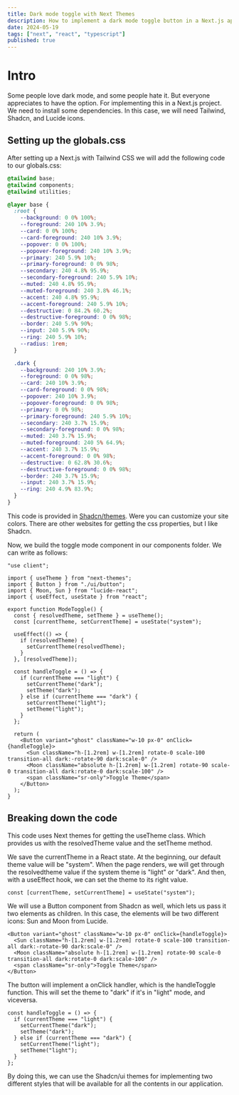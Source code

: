 ```yaml
---
title: Dark mode toggle with Next Themes
description: How to implement a dark mode toggle button in a Next.js app using shadcn/ui and next themes
date: 2024-05-19
tags: ["next", "react", "typescript"]
published: true
---
```


# Intro

Some people love dark mode, and some people hate it. But everyone appreciates to have the option. For implementing this in a Next.js project. We need to install some dependencies. In this case, we will need Tailwind, Shadcn, and Lucide icons.

## Setting up the globals.css

After setting up a Next.js with Tailwind CSS we will add the following code to our globals.css:

```css
@tailwind base;
@tailwind components;
@tailwind utilities;

@layer base {
  :root {
    --background: 0 0% 100%;
    --foreground: 240 10% 3.9%;
    --card: 0 0% 100%;
    --card-foreground: 240 10% 3.9%;
    --popover: 0 0% 100%;
    --popover-foreground: 240 10% 3.9%;
    --primary: 240 5.9% 10%;
    --primary-foreground: 0 0% 98%;
    --secondary: 240 4.8% 95.9%;
    --secondary-foreground: 240 5.9% 10%;
    --muted: 240 4.8% 95.9%;
    --muted-foreground: 240 3.8% 46.1%;
    --accent: 240 4.8% 95.9%;
    --accent-foreground: 240 5.9% 10%;
    --destructive: 0 84.2% 60.2%;
    --destructive-foreground: 0 0% 98%;
    --border: 240 5.9% 90%;
    --input: 240 5.9% 90%;
    --ring: 240 5.9% 10%;
    --radius: 1rem;
  }

  .dark {
    --background: 240 10% 3.9%;
    --foreground: 0 0% 98%;
    --card: 240 10% 3.9%;
    --card-foreground: 0 0% 98%;
    --popover: 240 10% 3.9%;
    --popover-foreground: 0 0% 98%;
    --primary: 0 0% 98%;
    --primary-foreground: 240 5.9% 10%;
    --secondary: 240 3.7% 15.9%;
    --secondary-foreground: 0 0% 98%;
    --muted: 240 3.7% 15.9%;
    --muted-foreground: 240 5% 64.9%;
    --accent: 240 3.7% 15.9%;
    --accent-foreground: 0 0% 98%;
    --destructive: 0 62.8% 30.6%;
    --destructive-foreground: 0 0% 98%;
    --border: 240 3.7% 15.9%;
    --input: 240 3.7% 15.9%;
    --ring: 240 4.9% 83.9%;
  }
}
```

This code is provided in <a target="_blank" href="https://ui.shadcn.com/themes">Shadcn/themes</a>. Were you can customize your site colors. There are other websites for getting the css properties, but I like Shadcn.

Now, we build the toggle mode component in our components folder. We can write as follows:

```tsx
"use client";

import { useTheme } from "next-themes";
import { Button } from "./ui/button";
import { Moon, Sun } from "lucide-react";
import { useEffect, useState } from "react";

export function ModeToggle() {
  const { resolvedTheme, setTheme } = useTheme();
  const [currentTheme, setCurrentTheme] = useState("system");

  useEffect(() => {
    if (resolvedTheme) {
      setCurrentTheme(resolvedTheme);
    }
  }, [resolvedTheme]);

  const handleToggle = () => {
    if (currentTheme === "light") {
      setCurrentTheme("dark");
      setTheme("dark");
    } else if (currentTheme === "dark") {
      setCurrentTheme("light");
      setTheme("light");
    }
  };

  return (
    <Button variant="ghost" className="w-10 px-0" onClick={handleToggle}>
      <Sun className="h-[1.2rem] w-[1.2rem] rotate-0 scale-100 transition-all dark:-rotate-90 dark:scale-0" />
      <Moon className="absolute h-[1.2rem] w-[1.2rem] rotate-90 scale-0 transition-all dark:rotate-0 dark:scale-100" />
      <span className="sr-only">Toggle Theme</span>
    </Button>
  );
}
```

## Breaking down the code

This code uses Next themes for getting the useTheme class. Which provides us with the resolvedTheme value and the setTheme method.

We save the currentTheme in a React state. At the beginning, our default theme value will be "system". When the page renders, we will get through the resolvedtheme value if the system theme is "light" or "dark". And then, with a useEffect hook, we can set the theme to its right value.

```tsx
const [currentTheme, setCurrentTheme] = useState("system");
```

We will use a Button component from Shadcn as well, which lets us pass it two elements as children. In this case, the elements will be two different icons: Sun and Moon from Lucide.

```tsx
<Button variant="ghost" className="w-10 px-0" onClick={handleToggle}>
  <Sun className="h-[1.2rem] w-[1.2rem] rotate-0 scale-100 transition-all dark:-rotate-90 dark:scale-0" />
  <Moon className="absolute h-[1.2rem] w-[1.2rem] rotate-90 scale-0 transition-all dark:rotate-0 dark:scale-100" />
  <span className="sr-only">Toggle Theme</span>
</Button>
```

The button will implement a onClick handler, which is the handleToggle function. This will set the theme to "dark" if it's in "light" mode, and viceversa.

```tsx
const handleToggle = () => {
  if (currentTheme === "light") {
    setCurrentTheme("dark");
    setTheme("dark");
  } else if (currentTheme === "dark") {
    setCurrentTheme("light");
    setTheme("light");
  }
};
```

By doing this, we can use the Shadcn/ui themes for implementing two different styles that will be available for all the contents in our application.
